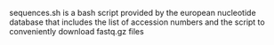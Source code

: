 sequences.sh is a bash script provided by the european nucleotide database that includes the list of accession numbers and the script to conveniently download fastq.gz files
